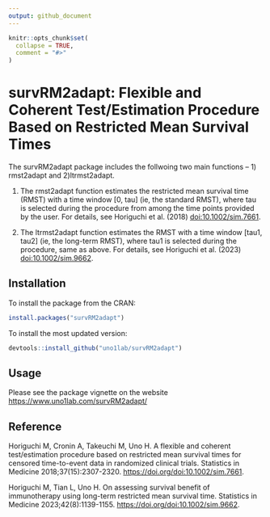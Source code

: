 ```yaml
---
output: github_document
---
```


```r
knitr::opts_chunk$set(
  collapse = TRUE,
  comment = "#>"
)
```

# survRM2adapt: Flexible and Coherent Test/Estimation Procedure Based on Restricted Mean Survival Times
The survRM2adapt package includes the follwoing two main functions -- 1) rmst2adapt and 2)ltrmst2adapt. 

1) The rmst2adapt function estimates the restricted mean survival time (RMST) with a time window [0, tau] (ie, the standard RMST), where tau is selected during the procedure from among the time points provided by the user. For details, see Horiguchi et al. (2018) <doi:10.1002/sim.7661>. 

2) The ltrmst2adapt function estimates the RMST with a time window [tau1, tau2] (ie, the long-term RMST), where tau1 is selected during the procedure, same as above. For details, see Horiguchi et al. (2023) <doi:10.1002/sim.9662>. 



## Installation

To install the package from the CRAN:

``` r
install.packages("survRM2adapt")
```

To install the most updated version:

``` r
devtools::install_github("uno1lab/survRM2adapt")
```


## Usage
Please see the package vignette on the website <https://www.uno1lab.com/survRM2adapt/>



## Reference
Horiguchi M, Cronin A, Takeuchi M, Uno H. A flexible and coherent test/estimation procedure based on restricted mean survival times for censored time-to-event data in randomized clinical trials. Statistics in Medicine 2018;37(15):2307-2320. <https://doi.org/doi:10.1002/sim.7661>.

Horiguchi M, Tian L, Uno H. On assessing survival benefit of immunotherapy using long-term restricted mean survival time. Statistics in Medicine 2023;42(8):1139-1155. <https://doi.org/doi:10.1002/sim.9662>.
